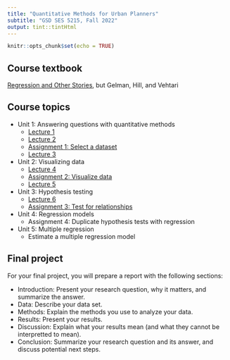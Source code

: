 ```yaml
---
title: "Quantitative Methods for Urban Planners"
subtitle: "GSD SES 5215, Fall 2022"
output: tint::tintHtml
---
```


```r
knitr::opts_chunk$set(echo = TRUE)
```

## Course textbook

[Regression and Other Stories](https://users.aalto.fi/~ave/ROS.pdf){target="_blank"}, but Gelman, Hill, and Vehtari

## Course topics

* Unit 1: Answering questions with quantitative methods
    * [Lecture 1](https://c-voulgaris.github.io/SES-5215-F22/unit-1/lecture-1.html){target="_blank"}
    * [Lecture 2](https://c-voulgaris.github.io/SES-5215-F22/unit-1/lecture-2.html){target="_blank"}
    * [Assignment 1: Select a dataset](https://c-voulgaris.github.io/SES-5215-F22/unit-1/assignment-1.html){target="_blank"}
    * [Lecture 3](https://c-voulgaris.github.io/SES-5215-F22/unit-1/lecture-3.html){target="_blank"}
* Unit 2: Visualizing data
    * [Lecture 4](https://c-voulgaris.github.io/SES-5215-F22/unit-2/lecture-4.html){target="_blank"}
    * [Assignment 2: Visualize data](https://c-voulgaris.github.io/SES-5215-F22/unit-2/assignment-2.html){target="_blank"}
    * [Lecture 5](https://c-voulgaris.github.io/SES-5215-F22/unit-2/lecture-5.html){target="_blank"}
* Unit 3: Hypothesis testing
    * [Lecture 6](https://c-voulgaris.github.io/SES-5215-F22/unit-3/lecture-6-R.html){target="_blank"}
    * [Assignment 3: Test for relationships](https://c-voulgaris.github.io/SES-5215-F22/unit-3/assignment-3.html){target="_blank"}
* Unit 4: Regression models
    * Assignment 4: Duplicate hypothesis tests with regression
* Unit 5: Multiple regression
    * Estimate a multiple regression model

## Final project

For your final project, you will prepare a report with the 
following sections:

* Introduction: Present your research question, why it matters, and summarize
the answer.
* Data: Describe your data set.
* Methods: Explain the methods you use to analyze your data.
* Results: Present your results.
* Discussion: Explain what your results mean (and what they cannot
be interpretted to mean).
* Conclusion: Summarize your research question and its answer, and discuss
potential next steps.